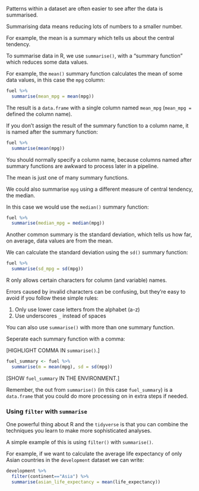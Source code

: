Patterns within a dataset are often easier to see after the data is summarised.

Summarising data means reducing lots of numbers to a smaller number.

For example, the mean is a summary which tells us about the central tendency.

To summarise data in R, we use `summarise()`, with a "summary function" which reduces some data values.

For example, the `mean()` summary function calculates the mean of some data values, in this case the `mpg` column:

```r
fuel %>%
  summarise(mean_mpg = mean(mpg))
```
The result is a `data.frame` with a single column named `mean_mpg` (`mean_mpg =` defined the column name).

If you don't assign the result of the summary function to a column name, it is named after the summary function:

```r
fuel %>%
  summarise(mean(mpg))
```

You should normally specify a column name, because columns named after summary functions
are awkward to process later in a pipeline.

The mean is just one of many summary functions.

We could also summarise `mpg` using a different measure of central tendency, the median.

In this case we would use the `median()` summary function:

```r
fuel %>%
  summarise(median_mpg = median(mpg))
```

Another common summary is the standard deviation, which tells us how far, on average, data values are from the mean.

We can calculate the standard deviation using the `sd()` summary function:

```r
fuel %>%
  summarise(sd_mpg = sd(mpg))
```

R only allows certain characters for column (and variable) names.

Errors caused by invalid characters can be confusing, but they're easy to avoid if you follow these simple rules:

1. Only use lower case letters from the alphabet (a-z)
1. Use underscores `_` instead of spaces

You can also use `summarise()` with more than one summary function.

Seperate each summary function with a comma:

[HIGHLIGHT COMMA IN `summarise()`.]

```r
fuel_summary <- fuel %>%
  summarise(m = mean(mpg), sd = sd(mpg))
```

[SHOW `fuel_summary` IN THE ENVIRONMENT.]

Remember, the out from `summarise()` (in this case `fuel_summary`) is a `data.frame` that you could do more processing
on in extra steps if needed.

### Using `filter` with `summarise`

One powerful thing about R and the `tidyverse` is that you can combine the techniques 
you learn to make more sophisticated analyses.

A simple example of this is using `filter()` with `summarise()`. 

For example, if we want to calculate the average life expectancy of only Asian countries
in the `development` dataset we can write:

```r
development %>% 
  filter(continent=="Asia") %>% 
  summarise(asian_life_expectancy = mean(life_expectancy))
```
